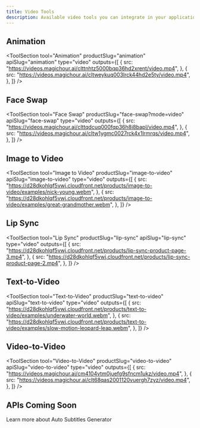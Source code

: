 ```yaml
---
title: Video Tools
description: Available video tools you can integrate in your application.
---
```



## Animation

<ToolSection
  tool="Animation"
  productSlug="animation"
  apiSlug="animation"
  type="video"
  outputs={[
    {
      src: "https://videos.magichour.ai/clttnhtz5000bqp36hd2xrent/video.mp4",
    },
    {
      src: "https://videos.magichour.ai/cltweykuq003lrck44hd2e5ty/video.mp4",
    },
  ]}
/>

## Face Swap

<ToolSection
  tool="Face Swap"
  productSlug="face-swap?mode=video"
  apiSlug="face-swap"
  type="video"
  outputs={[
    {
      src: "https://videos.magichour.ai/clttqdcuq000fqp36h8i8bapl/video.mp4",
    },
    {
      src: "https://videos.magichour.ai/cltw1ygmc0027rck4x1lrmrqs/video.mp4",
    },
  ]}
/>

## Image to Video

<ToolSection
  tool="Image to Video"
  productSlug="image-to-video"
  apiSlug="image-to-video"
  type="video"
  outputs={[
    {
      src: "https://d28dkohlqf5vwj.cloudfront.net/products/image-to-video/examples/nick-young.webm",
    },
    {
      src: "https://d28dkohlqf5vwj.cloudfront.net/products/image-to-video/examples/great-grandmother.webm",
    },
  ]}
/>

## Lip Sync

<ToolSection
  tool="Lip Sync"
  productSlug="lip-sync"
  apiSlug="lip-sync"
  type="video"
  outputs={[
    {
      src: "https://d28dkohlqf5vwj.cloudfront.net/products/lip-sync-product-page-3.mp4",
    },
    {
      src: "https://d28dkohlqf5vwj.cloudfront.net/products/lip-sync-product-page-2.mp4",
    },
  ]}
/>

## Text-to-Video

<ToolSection
  tool="Text-to-Video"
  productSlug="text-to-video"
  apiSlug="text-to-video"
  type="video"
  outputs={[
    {
      src: "https://d28dkohlqf5vwj.cloudfront.net/products/text-to-video/examples/underwater-world.webm",
    },
    {
      src: "https://d28dkohlqf5vwj.cloudfront.net/products/text-to-video/examples/slow-motion-leopard-leap.webm",
    },
  ]}
/>

## Video-to-Video

<ToolSection
  tool="Video-to-Video"
  productSlug="video-to-video"
  apiSlug="video-to-video"
  type="video"
  outputs={[
    {
      src: "https://videos.magichour.ai/cm4104vtm0juefg9sfncm1ukz/video.mp4",
    },
    {
      src: "https://videos.magichour.ai/clt68qas2001120vuergh7zyz/video.mp4",
    },
  ]}
/>

## APIs Coming Soon

<CardGroup cols={2}>
  <Card
    title="Auto Subtitles Generator"
    icon="video"
    horizontal
    href={`https://magichour.ai/products/auto-subtitle-generator`}
  >
    Learn more about Auto Subtitles Generator
  </Card>
</CardGroup>
